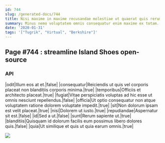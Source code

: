 ```yaml
---
id: 744
slug: /generated-docs/744
title: Nisi maxime in maxime recusandae molestiae ut quaerat quis rerum.
summary: Minus nemo voluptatem omnis consequatur enim maxime ex totam.
date: '2020-01-31'
tags: '["Tugrik", "Virtual", "Berkshire"]'
---
```

<Partial />

## Page #744 : streamline Island Shoes open-source
### API

|odit|Illum eos at et.|false|
|consequatur|Reiciendis ut quis vel corporis placeat non blanditiis corporis minima.|true|
|temporibus|Officiis et architecto placeat.|true|
|fugiat|Vitae perspiciatis voluptas ad hic esse ut omnis nesciunt repellendus.|false|
|officia|Ut optio consequatur non atque voluptatem ratione dolorem voluptate impedit.|true|
|sit|Non dolorum ipsam est velit placeat.|true|
|nisi|Dolorem ut iusto.|true|
|repudiandae|Aspernatur sit est.|false|
|id|Sed a ut.|false|
|sunt|Rerum sapiente ut.|true|
|blanditiis|Quisquam id dolorum facilis eum possimus libero dolores quis.|false|
|quia|Ut similique et quis ut quia earum omnis.|true|


![](/assets/cats-1.jpg)


